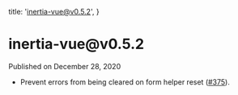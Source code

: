 
  title: 'inertia-vue@v0.5.2',
}

<h1>inertia-vue@v0.5.2</h1>

<div className="-mt-8 mb-12 text-base font-medium text-gray-600">Published on December 28, 2020</div>

- Prevent errors from being cleared on form helper reset ([#375](https://github.com/inertiajs/inertia/pull/375)).
